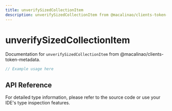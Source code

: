```yaml
---
title: unverifySizedCollectionItem
description: unverifySizedCollectionItem from @macalinao/clients-token-metadata
---
```


# unverifySizedCollectionItem

Documentation for `unverifySizedCollectionItem` from @macalinao/clients-token-metadata.

```typescript
// Example usage here
```

## API Reference

For detailed type information, please refer to the source code or use your IDE's type inspection features.
